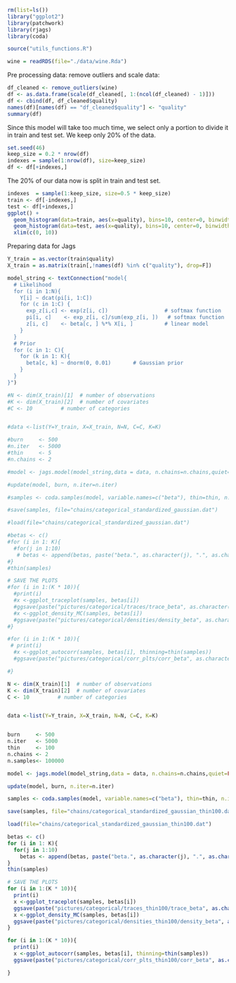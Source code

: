 ```r
rm(list=ls())
library("ggplot2")
library(patchwork)
library(rjags)
library(coda)
```

```r
source("utils_functions.R")
```

```r
wine = readRDS(file="./data/wine.Rda")
```

Pre processing data: remove outliers and scale data:
```r
df_cleaned <- remove_outliers(wine)
df <- as.data.frame(scale(df_cleaned[, 1:(ncol(df_cleaned) - 1)]))
df <- cbind(df, df_cleaned$quality)
names(df)[names(df) == "df_cleaned$quality"] <- "quality"
summary(df)
```

Since this model will take too much time, we select only a portion to divide it in train and test set.
We keep only 20% of the data.
```r
set.seed(46)
keep_size = 0.2 * nrow(df)
indexes = sample(1:nrow(df), size=keep_size)
df <- df[+indexes,]

```

The 20% of our data now is split in train and test set.
```r
indexes  = sample(1:keep_size, size=0.5 * keep_size)
train <- df[-indexes,]
test <- df[+indexes,]
ggplot() + 
  geom_histogram(data=train, aes(x=quality), bins=10, center=0, binwidth = 1, color=red_ex, fill=red_ex, alpha=0.4) +
  geom_histogram(data=test, aes(x=quality), bins=10, center=0, binwidth = 1, color=light_blue_ex, fill=light_blue_ex, alpha=0.4) + 
  xlim(c(0, 10)) 
```

Preparing data for Jags
```r
Y_train = as.vector(train$quality)
X_train = as.matrix(train[,!names(df) %in% c("quality"), drop=F])
```


```r
model_string <- textConnection("model{
  # Likelihood
  for (i in 1:N){
    Y[i] ~ dcat(pi[i, 1:C])
    for (c in 1:C) {
      exp_z[i,c] <- exp(z[i, c])                  # softmax function
      pi[i, c]    <- exp_z[i, c]/sum(exp_z[i, ])   # softmax function
      z[i, c]    <- beta[c, ] %*% X[i, ]          # linear model
    }
  }
  # Prior
  for (c in 1: C){
    for (k in 1: K){
      beta[c, k] ~ dnorm(0, 0.01)       # Gaussian prior
    }
  }
}")
```

```r
#N <- dim(X_train)[1]  # number of observations
#K <- dim(X_train)[2]  # number of covariates
#C <- 10         # number of categories


#data <-list(Y=Y_train, X=X_train, N=N, C=C, K=K)

#burn     <- 500
#n.iter   <- 5000
#thin     <- 5
#n.chains <- 2
```

```r
#model <- jags.model(model_string,data = data, n.chains=n.chains,quiet=FALSE)
```

```r
#update(model, burn, n.iter=n.iter)
```

```r
#samples <- coda.samples(model, variable.names=c("beta"), thin=thin, n.iter=n.iter)
```
```r
#save(samples, file="chains/categorical_standardized_gaussian.dat")
```
```r
#load(file="chains/categorical_standardized_gaussian.dat")
```


```r
#betas <- c()
#for (i in 1: K){
  #for(j in 1:10)
   # betas <- append(betas, paste("beta.", as.character(j), ".", as.character(i), ".", sep=""))
#}
#thin(samples)

# SAVE THE PLOTS
#for (i in 1:(K * 10)){
  #print(i)
  #x <-ggplot_traceplot(samples, betas[i])
  #ggsave(paste("pictures/categorical/traces/trace_beta", as.character(i), ".png", sep=""), plot=x)
  #x <-ggplot_density_MC(samples, betas[i])
  #ggsave(paste("pictures/categorical/densities/density_beta", as.character(i), ".png", sep=""), plot=x)
#}

```


```r
#for (i in 1:(K * 10)){
 # print(i)
  #x <-ggplot_autocorr(samples, betas[i], thinning=thin(samples))
  #ggsave(paste("pictures/categorical/corr_plts/corr_beta", as.character(i), ".png", sep=""), plot=x)

#}
```

```r
N <- dim(X_train)[1]  # number of observations
K <- dim(X_train)[2]  # number of covariates
C <- 10         # number of categories


data <-list(Y=Y_train, X=X_train, N=N, C=C, K=K)


burn     <- 500
n.iter   <- 5000
thin     <- 100
n.chains <- 2
n.samples<- 100000
```

```r
model <- jags.model(model_string,data = data, n.chains=n.chains,quiet=FALSE)
```

```r
update(model, burn, n.iter=n.iter)
```

```r
samples <- coda.samples(model, variable.names=c("beta"), thin=thin, n.iter=n.samples)
```
```r
save(samples, file="chains/categorical_standardized_gaussian_thin100.dat")
```
```r
load(file="chains/categorical_standardized_gaussian_thin100.dat")
```


```r
betas <- c()
for (i in 1: K){
  for(j in 1:10)
    betas <- append(betas, paste("beta.", as.character(j), ".", as.character(i), ".", sep=""))
}
thin(samples)

# SAVE THE PLOTS
for (i in 1:(K * 10)){
  print(i)
  x <-ggplot_traceplot(samples, betas[i])
  ggsave(paste("pictures/categorical/traces_thin100/trace_beta", as.character(i), ".png", sep=""), plot=x)
  x <-ggplot_density_MC(samples, betas[i])
  ggsave(paste("pictures/categorical/densities_thin100/density_beta", as.character(i), ".png", sep=""), plot=x)
}

```


```r
for (i in 1:(K * 10)){
  print(i)
  x <-ggplot_autocorr(samples, betas[i], thinning=thin(samples))
  ggsave(paste("pictures/categorical/corr_plts_thin100/corr_beta", as.character(i), ".png", sep=""), plot=x)

}
```
